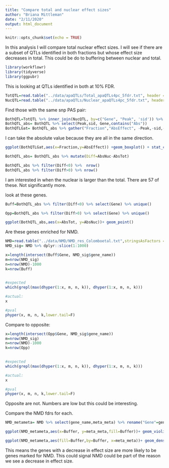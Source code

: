```yaml
---
title: "Compare total and nuclear effect sizes"
author: "Briana Mittleman"
date: "2/11/2020"
output: html_document
---
```


```r
knitr::opts_chunk$set(echo = TRUE)
```

In this analysis I will compare total nuclear effect sizes. I will see if there are a subset of QTLs identified in both fractions but whose effect size decreases in total. This could be do to buffering between nuclear and total.  


```r
library(workflowr)
library(tidyverse)
library(ggpubr)
```

This is looking at QTLs identified in both at 10% FDR.  
```r
TotQTL=read.table("../data/apaQTLs/Total_apaQTLs4pc_5fdr.txt", header = T, stringsAsFactors = F) %>% select(Gene, Peak, sid, slope) %>% rename("TotalEffect"=slope)
NucQTL=read.table("../data/apaQTLs/Nuclear_apaQTLs4pc_5fdr.txt", header = T, stringsAsFactors = F) %>% select(Gene, Peak, sid, slope) %>% rename("NuclearEffect"=slope)

```

Find those with the same snp PAS pair:  


```r
BothQTL=TotQTL %>% inner_join(NucQTL, by=c("Gene", "Peak", 'sid')) %>% mutate(AbsTot=abs(TotalEffect), AbsNuc=abs(NuclearEffect))
BothQTL_abs= BothQTL %>% select(Peak,sid, Gene,contains("Abs"))
BothQTLGat= BothQTL_abs %>% gather("Fraction","AbsEffect", -Peak,-sid,-Gene)

```

I can take the absolute value because they are all in the same direction. 


```r

ggplot(BothQTLGat,aes(x=Fraction,y=AbsEffect)) +geom_boxplot() + stat_compare_means()
```

```r
BothQTL_abs= BothQTL_abs %>% mutate(Diff=AbsNuc-AbsTot)

BothQTL_abs %>% filter(Diff<0) %>%  nrow()
BothQTL_abs %>% filter(Diff>0) %>% nrow()
```
I am interested in when the nuclear is larger than the total. There are 57 of these. Not significantly more.  

look at these genes. 

```r
Buff=BothQTL_abs %>% filter(Diff<0) %>% select(Gene) %>% unique()

Opp=BothQTL_abs %>% filter(Diff>0) %>% select(Gene) %>% unique()
```

```r
ggplot(BothQTL_abs,aes(x=AbsTot, y=AbsNuc))+ geom_point()
```


Are these genes enriched for NMD.  


```r
NMD=read.table("../data/NMD/NMD_res_Colomboetal.txt",stringsAsFactors = F, header = T) 
NMD_sig= NMD %>% dplyr::slice(1:1000)
```


```r
x=length(intersect(Buff$Gene, NMD_sig$gene_name))
m=nrow(NMD_sig) 
n=nrow(NMD)-1000
k=nrow(Buff)
  

#expected
which(grepl(max(dhyper(1:x, m, n, k)), dhyper(1:x, m, n, k)))  

#actual:
x

#pval
phyper(x, m, n, k,lower.tail=F)
```

Compare to opposite:  


```r
x=length(intersect(Opp$Gene, NMD_sig$gene_name))
m=nrow(NMD_sig) 
n=nrow(NMD)-1000
k=nrow(Opp)
  

#expected
which(grepl(max(dhyper(1:x, m, n, k)), dhyper(1:x, m, n, k)))  

#actual:
x

#pval
phyper(x, m, n, k,lower.tail=F)
```

Opposite are not. Numbers are low but this could be interesting.  

Compare the NMD fdrs for each.  

```r
NMD_metameta= NMD %>% select(gene_name,meta_meta) %>% rename("Gene"=gene_name) %>% inner_join(BothQTL_abs,by="Gene") %>% mutate(Buffer=ifelse(Diff <0, "Yes","No"))

ggplot(NMD_metameta,aes(x=Buffer, y=meta_meta,fill=Buffer))+ geom_violin() + stat_compare_means() + labs(y="NMD FDR") + scale_fill_brewer(palette = "Dark2")

ggplot(NMD_metameta,aes(fill=Buffer,by=Buffer, x=meta_meta))+ geom_density(alpha=.4)  + labs(x="NMD FDR")+ scale_fill_brewer(palette = "Dark2")
```

This means the genes with a decrease in effect size are more likely to be genes marked for NMD. This could signal NMD could be part of the reason we see a decrease in effect size.  




